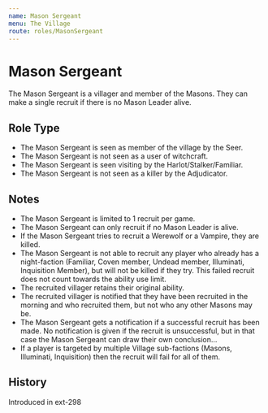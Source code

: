 ```yaml
---
name: Mason Sergeant
menu: The Village
route: roles/MasonSergeant
---
```



# Mason Sergeant

The Mason Sergeant is a villager and member of the Masons. They can make a single recruit if there is no Mason Leader alive.

## Role Type

- The Mason Sergeant is seen as member of the village by the Seer.
- The Mason Sergeant is not seen as a user of witchcraft.
- The Mason Sergeant is seen visiting by the Harlot/Stalker/Familiar.
- The Mason Sergeant is not seen as a killer by the Adjudicator.

## Notes

- The Mason Sergeant is limited to 1 recruit per game.
- The Mason Sergeant can only recruit if no Mason Leader is alive.
- If the Mason Sergeant tries to recruit a Werewolf or a Vampire, they are killed.
- The Mason Sergeant is not able to recruit any player who already has a night-faction (Familiar, Coven member, Undead member, Illuminati, Inquisition Member), but will not be killed if they try. This failed recruit does not count towards the ability use limit.
- The recruited villager retains their original ability.
- The recruited villager is notified that they have been recruited in the morning and who recruited them, but not who any other Masons may be.
- The Mason Sergeant gets a notification if a successful recruit has been made. No notification is given if the recruit is unsuccessful, but in that case the Mason Sergeant can draw their own conclusion...
- If a player is targeted by multiple Village sub-factions (Masons, Illuminati, Inquisition) then the recruit will fail for all of them.

## History

<Timeline lineColor="white">
  <Event interval="2018-10-28">Introduced in ext-298</Event>
</Timeline>
